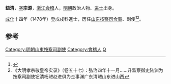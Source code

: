 '''鈕清'''，[[表字|字]]'''宗源'''，[[浙江|浙江]][[会稽|会稽]]人，[[明朝|明朝]]政治人物、[[进士|进士]]出身。

[[成化|成化]]十四年（1478年）登戊戌科進士，历任[[山东|山东]][[按察司|按察司]][[佥事|佥事]]、副使<ref>{{cite news|title=《绍兴市志 卷44 第二章  历代进士名录》|url=http://www.sxlib.com:8080/web/gycslou/sxsz/44z2.htm|accessdate=2013-07-25|newspaper=绍兴图书馆|deadurl=yes|archiveurl=https://archive.is/20120914053252/http://www.sxlib.com:8080/web/gycslou/sxsz/44z2.htm|archivedate=2012-09-14}}</ref><ref>《大明孝宗敬皇帝实录》（卷五十七）：弘治四年十一月……升监察御史陆渊为按察司副使钮清杨琎赵进俱为佥事渊广东清琎山东进山西</ref>。

==参考==
{{reflist}}
{{明朝人物小作品}}
{{成化十四年戊戌科殿試金榜}}

[[Category:明朝山東按察司副使|Category:明朝山東按察司副使]]
[[Category:會稽人|Category:會稽人]]
[[Category:鈕姓|Q]]